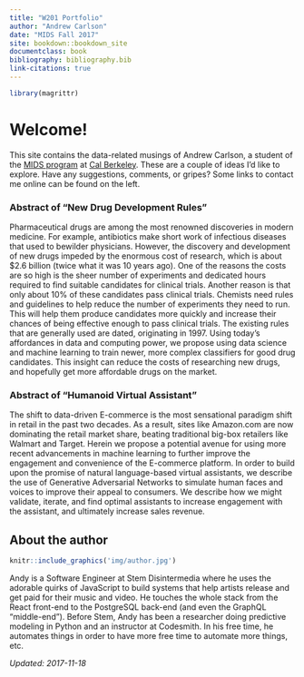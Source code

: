 ```yaml
---
title: "W201 Portfolio"
author: "Andrew Carlson"
date: "MIDS Fall 2017"
site: bookdown::bookdown_site
documentclass: book
bibliography: bibliography.bib
link-citations: true
---
```


<!-- This won't be displayed but it will initialize your R session. Add any R libraries you need here. -->
```r
library(magrittr)
```


# Welcome!

This site contains the data-related musings of Andrew Carlson, a student of the [MIDS program](https://www.ischool.berkeley.edu/programs/mids) at [Cal Berkeley](http://www.berkeley.edu/).
These are a couple of ideas I'd like to explore.
Have any suggestions, comments, or gripes?
Some links to contact me online can be found on the left.

### Abstract of "New Drug Development Rules"

Pharmaceutical drugs are among the most renowned discoveries in modern medicine.
For example, antibiotics make short work of infectious diseases that used to bewilder physicians.
However, the discovery and development of new drugs impeded by the enormous cost of research,
which is about $2.6 billion (twice what it was 10 years ago).
One of the reasons the costs are so high is the sheer number of experiments and dedicated hours required to find suitable candidates for clinical trials.
Another reason is that only about 10% of these candidates pass clinical trials.
Chemists need rules and guidelines to help reduce the number of experiments they need to run.
This will help them produce candidates more quickly and increase their chances of being effective enough to pass clinical trials.
The existing rules that are generally used are dated, originating in 1997.
Using today's affordances in data and computing power, we propose using data science and machine learning to train newer, more complex classifiers for good drug candidates.
This insight can reduce the costs of researching new drugs, and hopefully get more affordable drugs on the market.

### Abstract of "Humanoid Virtual Assistant"

The shift to data-driven E-commerce is the most sensational paradigm shift in retail in the past two decades.
As a result, sites like Amazon.com are now dominating the retail market share,
beating traditional big-box retailers like Walmart and Target.
Herein we propose a potential avenue for using more recent advancements in machine learning to further improve the engagement and convenience of the E-commerce platform.
In order to build upon the promise of natural language-based virtual assistants,
we describe the use of Generative Adversarial Networks to simulate human faces and voices to improve their appeal to consumers.
We describe how we might validate, iterate, and find optimal assistants to increase engagement with the assistant, and ultimately increase sales revenue.
  

## About the author

```r
knitr::include_graphics('img/author.jpg')
```

Andy is a Software Engineer at Stem Disintermedia where he uses the adorable quirks of JavaScript to build systems that help artists release and get paid for their music and video. He touches the whole stack from the React front-end to the PostgreSQL back-end (and even the GraphQL "middle-end"). Before Stem, Andy has been a researcher doing predictive modeling in Python and an instructor at Codesmith. In his free time, he automates things in order to have more free time to automate more things, etc.


*Updated: 2017-11-18*

